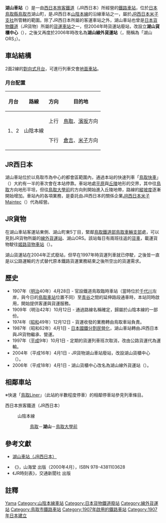 {{noteTA
|T=zh-tw:湖山車站;zh-hk:湖山站; zh-cn:湖山站;
|1=zh-tw:湖山車站;zh-hk:湖山站; zh-cn:湖山站;
}}
{{日本車站資訊
|公司色 = #0072bc
|文字色 = 
|站名 = 湖山車站
|圖片 =Koyama Station.jpg
|pxl = 
|圖片說明 =湖山車站站房
|日文原名 =湖山
|平假名 =こやま
|羅馬拼音 =Koyama
|副站名 = 
|所屬公司 = [[西日本旅客鐵道|西日本旅客鐵道]]（JR西日本）
|電報略號 =コヤ
|車站編號 =
|所在地 = [[鳥取縣|鳥取縣]][[鳥取市|鳥取市]]湖山町<br>東1丁目683番地
|車站構造 = [[地面車站|地面車站]]
|月台配置 = 2面2線
|所屬路線 = {{JR西路線記號|S|A}} [[山陰本線|山陰本線]]
|前一站 = [[鳥取車站|鳥取]]
|前一站距離 =4.2
|後一站距離= 1.3
|後一站 =[[鳥取大學前車站|鳥取大學前]]
|距離 = 234.5
|起點站 = [[京都車站|京都]]
|啟用年月日 = 1907年（[[明治|明治]]40年）4月28日
|廢站年月日 = 
|上下車人次 =521
|統計年度 =2012年
|轉車 =
|備註 = [[業務委託車站|業務委託車站]]
}}
'''湖山車站'''（{{jpn|j=湖山駅|hg=こやまえき|rm=Koyama eki|f=y}}）是一由[[西日本旅客鐵道|西日本旅客鐵道]]（JR西日本）所經營的[[鐵路車站|鐵路車站]]，位於[[日本|日本]][[鳥取縣|鳥取縣]][[鳥取市|鳥取市]]湖山町，是JR西日本[[山陰本線|山陰本線]]的沿線車站之一，屬於[[西日本旅客鐵道米子支社|JR西日本米子支社]]所管轄的範圍。除了JR西日本所屬的客運車站之外，湖山車站也曾是[[日本貨物鐵道|日本貨物鐵道]]（JR貨物）所屬的[[貨運車站|貨運車站]]之一，但2004年時貨運站廢站，改設立'''湖山貨櫃中心'''（{{lang|ja|湖山コンテナセンター}}），之後又再度於2006年時改名為'''湖山線外貨運站'''（{{lang|ja|湖山オフレールステーション}}，簡稱為「湖山ORS」）。

== 車站結構 ==
2面2線的[[對向式月台|對向式月台]]，可進行列車交會[[地面車站|地面車站]]。
=== 月台配置 ===
{| class="wikitable"
!月台<!--事業者側による呼称--->!!路線!!方向!!目的地
|-
! rowspan="2" | 1、2
| rowspan="2" | {{JR西路線記號|S|A}} 山陰本線
| style="text-align:center;" | 上行
| [[鳥取站|鳥取]]、[[濱坂站|濱坂]]方向
|-
| style="text-align:center;" | 下行
| [[倉吉站|倉吉]]、[[米子站|米子]]方向
|}
== JR西日本 ==
湖山車站位於以鳥取市為中心的都會區範圍內，通過本站的快速列車「[[鳥取快車|鳥取快車]]」（{{lang|ja|とっとりライナー}}）大約有一半的車次會在本站停靠。車站地處[[平原|平原]]與[[丘陵|丘陵]]地形的交界，其中往[[鳥取車站|鳥取]]方向地形平坦，但往[[鳥取大學前車站|鳥取大學前]]的方向則開始進入丘陵地帶，路線的[[縱坡度|縱坡度]]逐漸開始增加。車站內的各項業務，是委託由JR西日本的關係企業[[JR西日本米子Maintec|JR西日本米子Maintec]]（{{lang|ja|ジェイアール西日本米子メンテック}}）代為經營。

==JR貨物==

在湖山車站客運站東側、湖山町東5丁目，緊鄰[[鳥取鐵道部|鳥取鐵道部鳥取車輛支部]]處，可以見到JR貨物所屬的[[線外貨運站|線外貨運站]]、湖山ORS。該站每日有兩班往返的[[貨車|貨車]]，載運貨物駛往[[姬路貨物車站|姬路貨物車站]]（{{lang|ja|姫路貨物駅}}）。

湖山貨運站在2004年正式廢站，但早在1997年時貨運列車就已停駛，之後皆一直是以公路運輸的方式替代原本鐵路貨運業務結束之後所空出的貨運需求。

==歷史==

* 1907年（[[明治|明治]]40年）4月28日 - 官設鐵道鳥取臨時車站（當時位於[[千代川|千代川]]左岸，與今日的[[鳥取車站|鳥取車站]]位置不同）至[[青谷車站|青谷]]之間的延伸路段通車時，本站同時啟用，開始提供客運與貨運服務。
* 1909年（明治42年）10月12日 - 通過路線名稱確定，歸屬於山陰本線的一部份。
* 1974年（[[昭和|昭和]]49年）12月12日 - 貨運收發的業務轉由鳥取車站負責。
* 1987年（昭和62年）4月1日 - [[日本國鐵分割民營化|日本國鐵分割民營化]]，湖山車站轉由JR西日本與JR貨物繼承、營運。
* 1997年（[[平成|平成]]9年）10月1日 - 定期的貨運列車班次取消，改由公路貨運代為運輸。
* 2004年（平成16年）4月1日 - JR貨物湖山車站廢站，改設湖山貨櫃中心（{{lang|ja|湖山コンテナセンター}}）。
* 2006年（平成18年）4月1日 - 湖山貨櫃中心改名為湖山線外貨運站（{{lang|ja|湖山オフレールステーション}}）。

== 相鄰車站 ==
※快速「[[鳥取Liner|鳥取Liner]]」（此站約半數程度停車）的相鄰停車站參見列車條目。
; 西日本旅客鐵道（JR西日本）
: {{JR西路線記號|S|A}} 山陰本線
:: [[鳥取站|鳥取]]－'''湖山'''－[[鳥取大學前站|鳥取大學前]]

==參考文獻==
*{{ja}}[http://www.jr-odekake.net/eki/top.php?id=0640707 湖山車站（JR西日本）] {{Wayback|url=http://www.jr-odekake.net/eki/top.php?id=0640707 |date=20100818063226 }}
* 《{{lang|ja|JR西日本 ― 全51線区の駅・運転・車両のすべてを徹底解説}}》，山海堂 出版（2000年4月），ISBN 978-4381103628
* 《JR時刻表》，交通新聞社 出版

==註釋==
<references/>

{{山陰本線 (鳥取地區)}}

{{DEFAULTSORT:Koyama}}
[[Category:日本鐵路車站_Ko|Yama]]
[[Category:山陰本線車站|Category:山陰本線車站]]
[[Category:日本貨物鐵道廢站|Category:日本貨物鐵道廢站]]
[[Category:線外貨運站|Category:線外貨運站]]
[[Category:鳥取市鐵路車站|Category:鳥取市鐵路車站]]
[[Category:1907年啟用的鐵路車站|Category:1907年啟用的鐵路車站]]
[[Category:1907年日本建立|Category:1907年日本建立]]